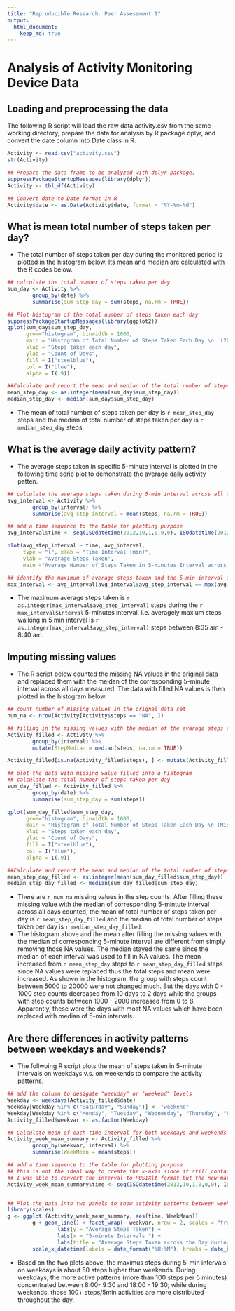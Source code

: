 ```yaml
---
title: "Reproducible Research: Peer Assessment 1"
output: 
  html_document:
    keep_md: true
---
```



Analysis of Activity Monitoring Device Data 
===========================================

## Loading and preprocessing the data
The following R script will load the raw data activity.csv from the same working directory, prepare the data for analysis by R package dplyr, and convert the date column into Date class in R. 

```r
Activity <- read.csv("activity.csv")
str(Activity)

## Prepare the data frame to be analyzed with dplyr package.
suppressPackageStartupMessages(library(dplyr))
Activity <- tbl_df(Activity)

## Convert date to Date format in R
Activity$date <- as.Date(Activity$date, format = "%Y-%m-%d")
```


## What is mean total number of steps taken per day?
* The total number of steps taken per day during the monitored period is plotted in the histogram below. Its mean and median are calculated with the R codes below.

```r
## calculate the total number of steps taken per day
sum_day <- Activity %>%
        group_by(date) %>%
        summarise(sum_step_day = sum(steps, na.rm = TRUE))

## Plot histogram of the total number of steps taken each day
suppressPackageStartupMessages(library(ggplot2))
qplot(sum_day$sum_step_day, 
      grom="histogram", binwidth = 1000, 
      main = "Histogram of Total Number of Steps Taken Each Day \n  (2012-10-01 to 2012-11-30)",
      xlab = "Steps taken each day",
      ylab = "Count of Days",
      fill = I("steelblue"),
      col = I("blue"),
      alpha = I(.9))

##Calculate and report the mean and median of the total number of steps taken per day
mean_step_day <- as.integer(mean(sum_day$sum_step_day))
median_step_day <- median(sum_day$sum_step_day)
```

* The mean of total number of steps taken per day is `r mean_step_day` steps and the median of total number of steps taken per day is `r median_step_day` steps. 


## What is the average daily activity pattern?
* The average steps taken in specific 5-minute interval is plotted in the following time serie plot to demonstrate the average daily activity patten. 

```r
## calculate the average steps taken during 5-min interval across all days
avg_interval <- Activity %>%
        group_by(interval) %>%
        summarise(avg_step_interval = mean(steps, na.rm = TRUE))

## add a time sequence to the table for plotting purpose
avg_interval$time <- seq(ISOdatetime(2012,10,1,0,0,0), ISOdatetime(2012,10,1,23,55,0), by=(60*5))

plot(avg_step_interval ~ time, avg_interval, 
     type = "l", xlab = "Time Interval (min)", 
     ylab = "Average Steps Taken", 
     main ="Average Number of Steps Taken in 5-minutes Interval across All Days \n (2012-10-01 to 2012-11-30)" )

## identify the maximum of average steps taken and the 5-min interval it occurs
max_interval <- avg_interval[avg_interval$avg_step_interval == max(avg_interval$avg_step_interval), ]

```

* The maximum average steps taken is `r as.integer(max_interval$avg_step_interval)` steps during the `r max_interval$interval` 5-minutes interval, i.e. averagely maxium steps walking in 5 min interval is `r as.integer(max_interval$avg_step_interval)` steps between 8:35 am - 8:40 am.

## Imputing missing values
* The R script below counted the missing NA values in the original data and replaced them with the meidan of the corresponding 5-minute interval across all days measured. The data with filled NA values is then plotted in the histogram below. 

```r
## count number of missing values in the orignal data set
num_na <- nrow(Activity[Activity$steps == "NA", ])

## filling in the missing values with the median of the avarage steps for the same 5-min interval across all days. 
Activity_filled <- Activity %>%
        group_by(interval) %>%
        mutate(StepMedian = median(steps, na.rm = TRUE))

Activity_filled[is.na(Activity_filled$steps), ] <- mutate(Activity_filled[is.na(Activity_filled$steps), ], steps = StepMedian)

## plot the data with missing value filled into a histogram
## calculate the total number of steps taken per day
sum_day_filled <- Activity_filled %>%
        group_by(date) %>%
        summarise(sum_step_day = sum(steps))

qplot(sum_day_filled$sum_step_day, 
      grom="histogram", binwidth = 1000, 
      main = "Histogram of Total Number of Steps Taken Each Day \n (Missing Value Filled with Median of 5-min interval) \n  (2012-10-01 to 2012-11-30)",
      xlab = "Steps taken each day",
      ylab = "Count of Days",
      fill = I("steelblue"),
      col = I("blue"),
      alpha = I(.9))

##Calculate and report the mean and median of the total number of steps taken per day
mean_step_day_filled <- as.integer(mean(sum_day_filled$sum_step_day))
median_step_day_filled <- median(sum_day_filled$sum_step_day)


```

* There are `r num_na` missing values in the step counts. After filling these missing value with the median of corresponding 5-mintute interval across all days counted, the mean of total number of steps taken per day is `r mean_step_day_filled` and the median of total number of steps taken per day is `r median_step_day_filled`. 
* The histogram above and the mean after filling the missing values with the median of corresponding 5-minute interval are different from simply removing those NA values. The median stayed the same since the median of each interval was used to fill in NA values. The mean increased from `r mean_step_day` steps to `r mean_step_day_filled` steps since NA values were replaced thus the total steps and mean were increased. As shown in the histogram, the group with steps count between 5000 to 20000 were not changed much. But the days with 0 - 1000 step counts decreased from 10 days to 2 days while the groups with step counts between 1000 - 2000 increased from 0 to 8. Apparently, these were the days with most NA values which have been replaced with median of 5-min intervals. 

## Are there differences in activity patterns between weekdays and weekends?
* The follwoing R script plots the mean of steps taken in 5-minute intervals on weekdays v.s. on weekends to compare the activity patterns. 

```r

## add the column to desigate "weekday" or "weekend" levels
Weekday <- weekdays(Activity_filled$date)
Weekday[Weekday %in% c("Saturday", "Sunday")] <- "weekend"
Weekday[Weekday %in% c("Monday", "Tuesday", "Wednesday", "Thursday", "Friday")] <- "weekday"
Activity_filled$weekvar <- as.factor(Weekday)

## Calculate mean of each time interval for both weekdays and weekends
Activity_week_mean_summary <- Activity_filled %>%
        group_by(weekvar, interval) %>%
        summarise(WeekMean = mean(steps))

## add a time sequence to the table for plotting purpose
## this is not the ideal way to create the x-axis since it still contains the date value but sufficient for exploration purpose.
## I was able to convert the interval to POSIXlt format but the new matrix keeps crashing R Studio when I try to use the new time variable to plot. So, I used the alternative way below.   
Activity_week_mean_summary$time <- seq(ISOdatetime(2012,10,1,0,0,0), ISOdatetime(2012,10,2,23,55,0), by=(60*5))


## Plot the data into two panels to show activity patterns between weekdays and weekends
library(scales)
g <- ggplot (Activity_week_mean_summary, aes(time, WeekMean))
        g + geom_line() + facet_wrap(~ weekvar, nrow = 2, scales = "free_x") + 
                labs(y = "Average Steps Taken") + 
                labs(x = "5-minute Intervals ") + 
                labs(title = "Average Steps Taken across the Day during Weekdays and Weekends") +
        scale_x_datetime(labels = date_format("%H:%M"), breaks = date_breaks("2 hour"))

```

* Based on the two plots above, the maximus steps during 5-min intervals on weekdays is about 50 steps higher than weekends. During weekdays, the more active patterns (more than 100 steps per 5 minutes) concentrated between 8:00- 9:30 and 18:00 - 19:30; while during weekends, those 100+ steps/5min activities are more distributed throughout the day. 


